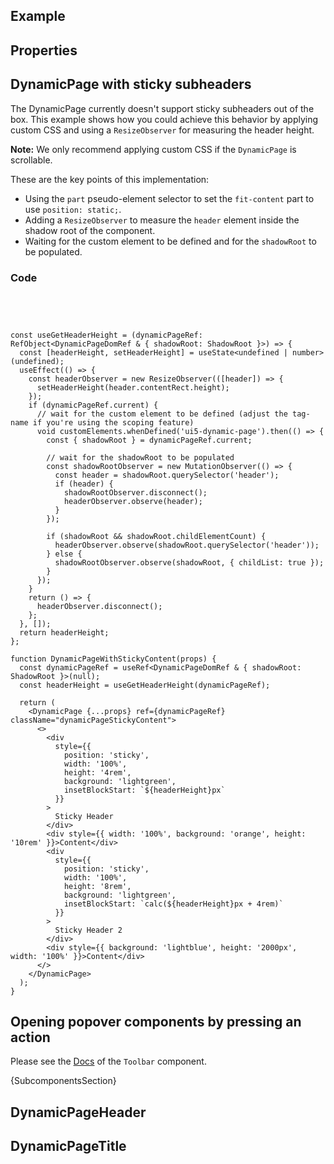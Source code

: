 
<Meta of={ComponentStories} />

<DocsHeader />

## Example

<Canvas of={ComponentStories.Default} />

## Properties

<ControlsWithNote of={ComponentStories.Default} />

## DynamicPage with sticky subheaders

The DynamicPage currently doesn't support sticky subheaders out of the box.
This example shows how you could achieve this behavior by applying custom CSS and using a `ResizeObserver` for measuring the header height.

**Note:** We only recommend applying custom CSS if the `DynamicPage` is scrollable.

<Canvas of={ComponentStories.StickyContentHeaders} sourceState="none" />

These are the key points of this implementation:

- Using the `part` pseudo-element selector to set the `fit-content` part to use `position: static;`.
- Adding a `ResizeObserver` to measure the `header` element inside the shadow root of the component.
- Waiting for the custom element to be defined and for the `shadowRoot` to be populated.

### Code

```css
.dynamicPageStickyContent::part(fit-content) {
  position: static;
}
```

```tsx
const useGetHeaderHeight = (dynamicPageRef: RefObject<DynamicPageDomRef & { shadowRoot: ShadowRoot }>) => {
  const [headerHeight, setHeaderHeight] = useState<undefined | number>(undefined);
  useEffect(() => {
    const headerObserver = new ResizeObserver(([header]) => {
      setHeaderHeight(header.contentRect.height);
    });
    if (dynamicPageRef.current) {
      // wait for the custom element to be defined (adjust the tag-name if you're using the scoping feature)
      void customElements.whenDefined('ui5-dynamic-page').then(() => {
        const { shadowRoot } = dynamicPageRef.current;

        // wait for the shadowRoot to be populated
        const shadowRootObserver = new MutationObserver(() => {
          const header = shadowRoot.querySelector('header');
          if (header) {
            shadowRootObserver.disconnect();
            headerObserver.observe(header);
          }
        });

        if (shadowRoot && shadowRoot.childElementCount) {
          headerObserver.observe(shadowRoot.querySelector('header'));
        } else {
          shadowRootObserver.observe(shadowRoot, { childList: true });
        }
      });
    }
    return () => {
      headerObserver.disconnect();
    };
  }, []);
  return headerHeight;
};

function DynamicPageWithStickyContent(props) {
  const dynamicPageRef = useRef<DynamicPageDomRef & { shadowRoot: ShadowRoot }>(null);
  const headerHeight = useGetHeaderHeight(dynamicPageRef);

  return (
    <DynamicPage {...props} ref={dynamicPageRef} className="dynamicPageStickyContent">
      <>
        <div
          style={{
            position: 'sticky',
            width: '100%',
            height: '4rem',
            background: 'lightgreen',
            insetBlockStart: `${headerHeight}px`
          }}
        >
          Sticky Header
        </div>
        <div style={{ width: '100%', background: 'orange', height: '10rem' }}>Content</div>
        <div
          style={{
            position: 'sticky',
            width: '100%',
            height: '8rem',
            background: 'lightgreen',
            insetBlockStart: `calc(${headerHeight}px + 4rem)`
          }}
        >
          Sticky Header 2
        </div>
        <div style={{ background: 'lightblue', height: '2000px', width: '100%' }}>Content</div>
      </>
    </DynamicPage>
  );
}
```

## Opening popover components by pressing an action

Please see the [Docs](?path=/docs/layouts-floorplans-toolbar--docs#open-popovers-with-toolbarbutton) of the `Toolbar` component.

<Markdown>{SubcomponentsSection}</Markdown>

## DynamicPageHeader

<Description of={DynamicPageHeader} />
<ArgTypesWithNote of={DynamicPageHeader} />

## DynamicPageTitle

<Description of={DynamicPageTitle} />
<ArgTypesWithNote of={DynamicPageTitle} />

<Footer />
